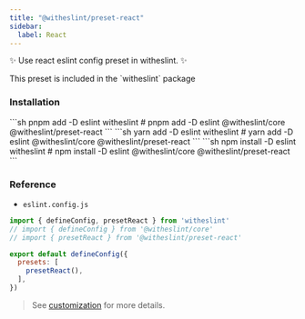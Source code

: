 ```yaml
---
title: "@witheslint/preset-react"
sidebar:
  label: React
---
```


✨ Use react eslint config preset in witheslint. ✨

<Aside type="tip">
  This preset is included in the `witheslint` package
</Aside>

### Installation

<Tabs>
  <TabItem label="pnpm">
  ```sh
  pnpm add -D eslint witheslint
  # pnpm add -D eslint @witheslint/core @witheslint/preset-react
  ```
  </TabItem>
  <TabItem label="yarn">
  ```sh
  yarn add -D eslint witheslint
  # yarn add -D eslint @witheslint/core @witheslint/preset-react
  ```
  </TabItem>
  <TabItem label="npm">
  ```sh
  npm install -D eslint witheslint
  # npm install -D eslint @witheslint/core @witheslint/preset-react
  ```
  </TabItem>
</Tabs>

### Reference

- `eslint.config.js`

```js
import { defineConfig, presetReact } from 'witheslint'
// import { defineConfig } from '@witheslint/core'
// import { presetReact } from '@witheslint/preset-react'

export default defineConfig({
  presets: [
    presetReact(),
  ],
})
```

> See [customization](/guides/customization) for more details.
